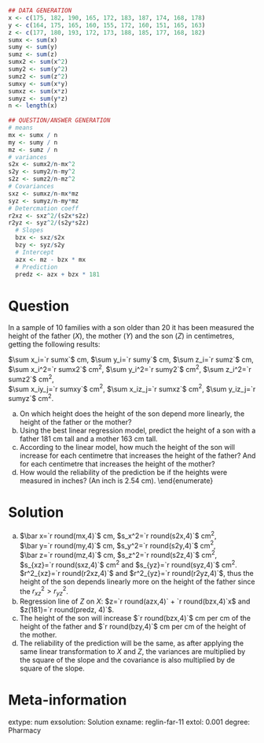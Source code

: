 
```r
## DATA GENERATION
x <- c(175, 182, 190, 165, 172, 183, 187, 174, 168, 178)
y <- c(164, 175, 165, 160, 155, 172, 160, 151, 165, 163)
z <- c(177, 180, 193, 172, 173, 188, 185, 177, 168, 182)
sumx <- sum(x)
sumy <- sum(y)
sumz <- sum(z)
sumx2 <- sum(x^2)
sumy2 <- sum(y^2)
sumz2 <- sum(z^2)
sumxy <- sum(x*y)
sumxz <- sum(x*z)
sumyz <- sum(y*z)
n <- length(x)
  
## QUESTION/ANSWER GENERATION
# means
mx <- sumx / n
my <- sumy / n
mz <- sumz / n
# variances
s2x <- sumx2/n-mx^2
s2y <- sumy2/n-my^2
s2z <- sumz2/n-mz^2
# Covariances
sxz <- sumxz/n-mx*mz
syz <- sumyz/n-my*mz
# Detercmation coeff
r2xz <- sxz^2/(s2x*s2z)
r2yz <- syz^2/(s2y*s2z)
  # Slopes
  bzx <- sxz/s2x
  bzy <- syz/s2y
  # Intercept
  azx <- mz - bzx * mx
  # Prediction
  predz <- azx + bzx * 181
```

Question
========
In a sample of 10 families with a son older than 20 it has been measured the height of the father ($X$), the mother ($Y$) and the son ($Z$) in centimetres, getting the following results:

$\sum x_i=`r sumx`$ cm, $\sum y_i=`r sumy`$ cm, $\sum z_i=`r sumz`$ cm,  
$\sum x_i^2=`r sumx2`$ cm$^2$, $\sum y_i^2=`r sumy2`$ cm$^2$, $\sum z_i^2=`r sumz2`$ cm$^2$,  
$\sum x_iy_j=`r sumxy`$ cm$^2$, $\sum x_iz_j=`r sumxz`$ cm$^2$, $\sum y_iz_j=`r sumyz`$ cm$^2$.

a. On which height does the height of the son depend more linearly, the height of the father or the mother?
a. Using the best linear regression model, predict the height of a son with a father 181 cm tall and a mother 163 cm tall.
a. According to the linear model, how much the height of the son will increase for each centimetre that increases the height of the father? And for each centimetre that increases the height of the mother?
a. How would the reliability of the prediction be if the heights were measured in inches? (An inch is 2.54 cm).
\end{enumerate} 

Solution
========
a. $\bar x=`r round(mx,4)`$ cm, $s_x^2=`r round(s2x,4)`$ cm$^2$,  
$\bar y=`r round(my,4)`$ cm, $s_y^2=`r round(s2y,4)`$ cm$^2$,  
$\bar z=`r round(mz,4)`$ cm, $s_z^2=`r round(s2z,4)`$ cm$^2$,  
$s_{xz}=`r round(sxz,4)`$ cm$^2$ and $s_{yz}=`r round(syz,4)`$ cm$^2$.  
$r^2_{xz}=`r round(r2xz,4)`$ and $r^2_{yz}=`r round(r2yz,4)`$, thus the height of the son depends linearly more on the height of the father since the $r^2_{xz}>r^2_{yz}$.
a. Regression line of $Z$ on $X$: $z=`r round(azx,4)` + `r round(bzx,4)`x$ and $z(181)=`r round(predz, 4)`$.
a. The height of the son will increase $`r round(bzx,4)`$ cm per cm of the height of the father and $`r round(bzy,4)`$ cm per cm of the height of the mother.
a. The reliability of the prediction will be the same, as after applying the same linear transformation to $X$ and $Z$, the variances are multiplied by the square of the slope and the covariance is also multiplied by de square of the slope.

Meta-information 
================
extype: num
exsolution: Solution
exname: reglin-far-11
extol: 0.001
degree: Pharmacy
 
